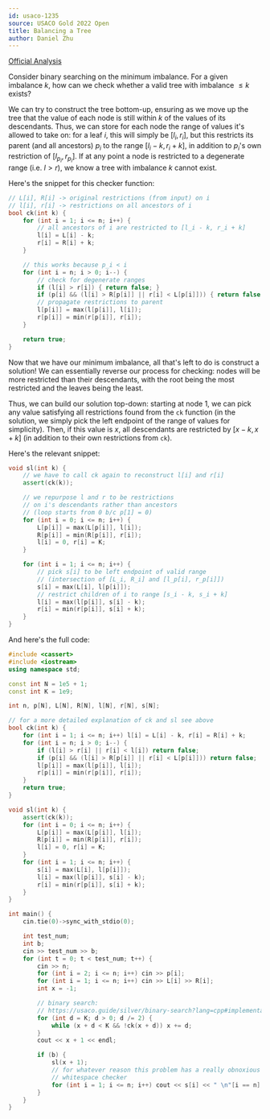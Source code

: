```yaml
---
id: usaco-1235
source: USACO Gold 2022 Open
title: Balancing a Tree
author: Daniel Zhu
---
```


[Official Analysis](http://www.usaco.org/current/data/sol_prob2_gold_open22.html)

Consider binary searching on the minimum imbalance. For a given imbalance $k$, how can we check whether a valid tree with imbalance $\leq k$ exists?

We can try to construct the tree bottom-up, ensuring as we move up the tree that the value of each node is still within $k$ of the values of its descendants. Thus, we can store for each node the range of values it's allowed to take on: for a leaf $i$, this will simply be $[l_i, r_i]$, but this restricts its parent (and all ancestors) $p_i$ to the range $[l_i - k, r_i + k]$, in addition to $p_i$'s own restriction of $[l_{p_i}, r_{p_i}]$. If at any point a node is restricted to a degenerate range (i.e. $l > r$), we know a tree with imbalance $k$ cannot exist.

Here's the snippet for this checker function:

<LanguageSection>
<CPPSection>

```cpp
// L[i], R[i] -> original restrictions (from input) on i
// l[i], r[i] -> restrictions on all ancestors of i
bool ck(int k) {
	for (int i = 1; i <= n; i++) {
		// all ancestors of i are restricted to [l_i - k, r_i + k]
		l[i] = L[i] - k;
		r[i] = R[i] + k;
	}

	// this works because p_i < i
	for (int i = n; i > 0; i--) {
		// check for degenerate ranges
		if (l[i] > r[i]) { return false; }
		if (p[i] && (l[i] > R[p[i]] || r[i] < L[p[i]])) { return false; }
		// propagate restrictions to parent
		l[p[i]] = max(l[p[i]], l[i]);
		r[p[i]] = min(r[p[i]], r[i]);
	}

	return true;
}
```

</CPPSection>
</LanguageSection>

Now that we have our minimum imbalance, all that's left to do is construct a solution! We can essentially reverse our process for checking: nodes will be more restricted than their descendants, with the root being the most restricted and the leaves being the least.

Thus, we can build our solution top-down: starting at node 1, we can pick any value satisfying all restrictions found from the `ck` function (in the solution, we simply pick the left endpoint of the range of values for simplicity). Then, if this value is $x$, all descendants are restricted by $[x - k, x + k]$ (in addition to their own restrictions from `ck`).

Here's the relevant snippet:

<LanguageSection>
<CPPSection>

```cpp
void sl(int k) {
	// we have to call ck again to reconstruct l[i] and r[i]
	assert(ck(k));

	// we repurpose l and r to be restrictions
	// on i's descendants rather than ancestors
	// (loop starts from 0 b/c p[1] = 0)
	for (int i = 0; i <= n; i++) {
		L[p[i]] = max(L[p[i]], l[i]);
		R[p[i]] = min(R[p[i]], r[i]);
		l[i] = 0, r[i] = K;
	}

	for (int i = 1; i <= n; i++) {
		// pick s[i] to be left endpoint of valid range
		// (intersection of [L_i, R_i] and [l_p[i], r_p[i]])
		s[i] = max(L[i], l[p[i]]);
		// restrict children of i to range [s_i - k, s_i + k]
		l[i] = max(l[p[i]], s[i] - k);
		r[i] = min(r[p[i]], s[i] + k);
	}
}
```

</CPPSection>
</LanguageSection>

And here's the full code:

<LanguageSection>
<CPPSection>

```cpp
#include <cassert>
#include <iostream>
using namespace std;

const int N = 1e5 + 1;
const int K = 1e9;

int n, p[N], L[N], R[N], l[N], r[N], s[N];

// for a more detailed explanation of ck and sl see above
bool ck(int k) {
	for (int i = 1; i <= n; i++) l[i] = L[i] - k, r[i] = R[i] + k;
	for (int i = n; i > 0; i--) {
		if (l[i] > r[i] || r[i] < l[i]) return false;
		if (p[i] && (l[i] > R[p[i]] || r[i] < L[p[i]])) return false;
		l[p[i]] = max(l[p[i]], l[i]);
		r[p[i]] = min(r[p[i]], r[i]);
	}
	return true;
}

void sl(int k) {
	assert(ck(k));
	for (int i = 0; i <= n; i++) {
		L[p[i]] = max(L[p[i]], l[i]);
		R[p[i]] = min(R[p[i]], r[i]);
		l[i] = 0, r[i] = K;
	}
	for (int i = 1; i <= n; i++) {
		s[i] = max(L[i], l[p[i]]);
		l[i] = max(l[p[i]], s[i] - k);
		r[i] = min(r[p[i]], s[i] + k);
	}
}

int main() {
	cin.tie(0)->sync_with_stdio(0);

	int test_num;
	int b;
	cin >> test_num >> b;
	for (int t = 0; t < test_num; t++) {
		cin >> n;
		for (int i = 2; i <= n; i++) cin >> p[i];
		for (int i = 1; i <= n; i++) cin >> L[i] >> R[i];
		int x = -1;

		// binary search:
		// https://usaco.guide/silver/binary-search?lang=cpp#implementation-2
		for (int d = K; d > 0; d /= 2) {
			while (x + d < K && !ck(x + d)) x += d;
		}
		cout << x + 1 << endl;

		if (b) {
			sl(x + 1);
			// for whatever reason this problem has a really obnoxious
			// whitespace checker
			for (int i = 1; i <= n; i++) cout << s[i] << " \n"[i == n];
		}
	}
}
```

</CPPSection>
</LanguageSection>
